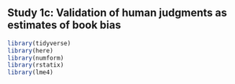 ## Study 1c: Validation of human judgments as estimates of book bias

```r
library(tidyverse)
library(here)
library(numform)
library(rstatix)
library(lme4)
```

